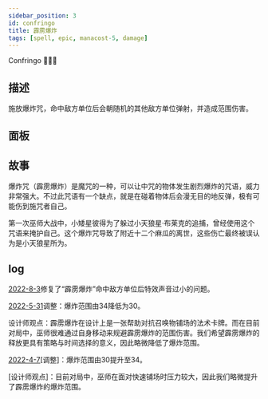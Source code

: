 ```yaml
---
sidebar_position: 3
id: confringo
title: 霹雳爆炸
tags: [spell, epic, manacost-5, damage]
---
```


Confringo 🤯🤯🤯

<!--truncate-->



<CardBasics cardKey={id}/>


## 描述

施放爆炸咒，命中敌方单位后会朝随机的其他敌方单位弹射，并造成范围伤害。

## 面板


<LevelComponent/>


<CardDynamicTable cardKey={id}/>


<CardComplexTable cardKey={id}/>


## 故事

爆炸咒（霹雳爆炸）是魔咒的一种，可以让中咒的物体发生剧烈爆炸的咒语，威力非常强大。不过此咒语有一个缺点，就是在碰着物体后会漫无目的地反弹，极有可能伤到施咒者自己。

第一次巫师大战中，小矮星彼得为了躲过小天狼星·布莱克的追捕，曾经使用这个咒语来掩护自己。这个爆炸咒导致了附近十二个麻瓜的离世，这些伤亡最终被误认为是小天狼星所为。


## log

[2022-8-3](/blog/220803-update-annc#fix)修复了“霹雳爆炸”命中敌方单位后特效声音过小的问题。

[2022-5-31](/blog/230601-update-annc#adjustment)调整：爆炸范围由34降低为30。

设计师观点：霹雳爆炸在设计上是一张帮助对抗召唤物铺场的法术卡牌。而在目前对局中，巫师很难通过自身移动来规避霹雳爆炸的范围伤害。我们希望霹雳爆炸的释放更具有策略与时间选择的意义，因此略微降低了爆炸范围。

[2022-4-7](/blog/220407-update-annc#adjustment)[调整]：爆炸范围由30提升至34。

[设计师观点]：目前对局中，巫师在面对快速铺场时压力较大，因此我们略微提升了霹雳爆炸的爆炸范围。